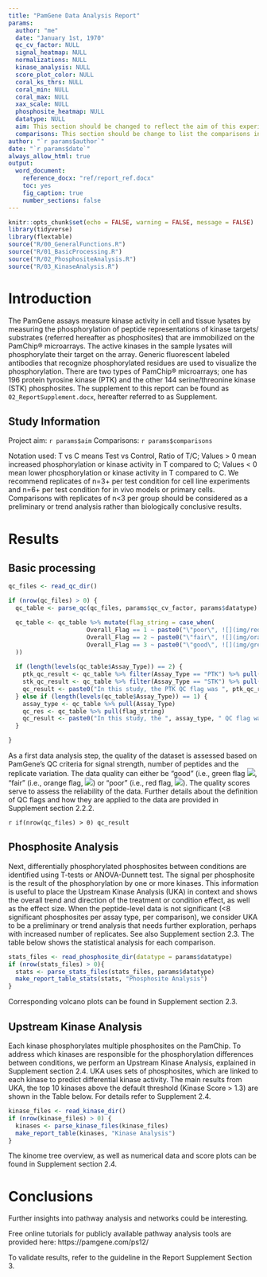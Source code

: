 ```yaml
---
title: "PamGene Data Analysis Report"
params:
  author: "me"
  date: "January 1st, 1970"
  qc_cv_factor: NULL
  signal_heatmap: NULL
  normalizations: NULL
  kinase_analysis: NULL
  score_plot_color: NULL
  coral_ks_thrs: NULL
  coral_min: NULL
  coral_max: NULL
  xax_scale: NULL
  phosphosite_heatmap: NULL
  datatype: NULL
  aim: This section should be changed to reflect the aim of this experiment.
  comparisons: This section should be change to list the comparisons in this experiment.
author: "`r params$author`"
date: "`r params$date`"
always_allow_html: true
output:
  word_document:
    reference_docx: "ref/report_ref.docx"
    toc: yes
    fig_caption: true
    number_sections: false
---
```


```r
knitr::opts_chunk$set(echo = FALSE, warning = FALSE, message = FALSE)
library(tidyverse)
library(flextable)
source("R/00_GeneralFunctions.R")
source("R/01_BasicProcessing.R")
source("R/02_PhosphositeAnalysis.R")
source("R/03_KinaseAnalysis.R")
```
\pagebreak

# Introduction

The PamGene assays measure kinase activity in cell and tissue lysates by measuring the phosphorylation of peptide representations of kinase targets/ substrates (referred hereafter as phosphosites) that are immobilized on the PamChip® microarrays. The active kinases in the sample lysates will phosphorylate their target on the array. Generic fluorescent labeled antibodies that recognize phosphorylated residues are used to visualize the phosphorylation. There are two types of PamChip® microarrays; one has 196 protein tyrosine kinase (PTK) and the other 144 serine/threonine kinase (STK) phosphosites. The supplement to this report can be found as `02_ReportSupplement.docx`, hereafter referred to as Supplement.

## Study Information

Project aim:
`r params$aim`
Comparisons:
`r params$comparisons`

Notation used: T vs C means Test vs Control, Ratio of T/C; Values > 0 mean increased phosphorylation or kinase activity in T compared to C; Values < 0 mean lower phosphorylation or kinase activity in T compared to C. 
We recommend replicates of n=3+ per test condition for cell line experiments and n=6+ per test condition for in vivo models or primary cells. Comparisons with replicates of n<3 per group should be considered as a preliminary or trend analysis rather than biologically conclusive results. 



# Results

## Basic processing
```r
qc_files <- read_qc_dir()

if (nrow(qc_files) > 0) {
  qc_table <- parse_qc(qc_files, params$qc_cv_factor, params$datatype)

  qc_table <- qc_table %>% mutate(flag_string = case_when(
                      Overall_Flag == 1 ~ paste0("\"poor\", ![](img/red_10.png)"),
                      Overall_Flag == 2 ~ paste0("\"fair\", ![](img/orange_10.png)"),
                      Overall_Flag == 3 ~ paste0("\"good\", ![](img/green_10.png)")
  ))
  
  if (length(levels(qc_table$Assay_Type)) == 2) {
    ptk_qc_result <- qc_table %>% filter(Assay_Type == "PTK") %>% pull(flag_string)
    stk_qc_result <- qc_table %>% filter(Assay_Type == "STK") %>% pull(flag_string)
    qc_result <- paste0("In this study, the PTK QC flag was ", ptk_qc_result, " and the STK QC flag was ", stk_qc_result, ".")
  } else if (length(levels(qc_table$Assay_Type)) == 1) {
    assay_type <- qc_table %>% pull(Assay_Type)
    qc_res <- qc_table %>% pull(flag_string)
    qc_result <- paste0("In this study, the ", assay_type, " QC flag was ", qc_res, ".")
  }

}


```

As a first data analysis step, the quality of the dataset is assessed based on PamGene’s QC criteria for signal strength, number of peptides and the replicate variation. The data quality can either be “good” (i.e., green flag ![](img/green_10.png),  “fair” (i.e., orange flag,  ![](img/orange_10.png)) or “poor” (i.e., red flag, ![](img/red_10.png)). The quality scores serve to assess the reliability of the data. Further details about the definition of QC flags and how they are applied to the data are provided in Supplement section 2.2.2.

`r if(nrow(qc_files) > 0) qc_result`

\newpage

## Phosphosite Analysis

Next, differentially phosphorylated phosphosites between conditions are identified using T-tests or ANOVA-Dunnett test. The signal per phosphosite is the result of the phosphorylation by one or more kinases. This information is useful to place the Upstream Kinase Analysis (UKA) in context and shows the overall trend and direction of the treatment or condition effect, as well as the effect size. When the peptide-level data is not significant (<8 significant phosphosites per assay type, per comparison), we consider UKA to be a preliminary or trend analysis that needs further exploration, perhaps with increased number of replicates. 
See also Supplement section 2.3. The table below shows the statistical analysis for each comparison.

```r

stats_files <- read_phosphosite_dir(datatype = params$datatype)
if (nrow(stats_files) > 0){
  stats <- parse_stats_files(stats_files, params$datatype)
  make_report_table_stats(stats, "Phosphosite Analysis")
}

```

Corresponding volcano plots can be found in Supplement section 2.3.

\newpage

## Upstream Kinase Analysis

Each kinase phosphorylates multiple phosphosites on the PamChip. To address which kinases are responsible for the phosphorylation differences between conditions, we perform an Upstream Kinase Analysis, explained in Supplement section 2.4. UKA uses sets of phosphosites, which are linked to each kinase to predict differential kinase activity. The main results from UKA, the top 10 kinases above the default threshold (Kinase Score > 1.3) are shown in the Table below. For details refer to Supplement 2.4.

```r
kinase_files <- read_kinase_dir()
if (nrow(kinase_files) > 0) {
  kinases <- parse_kinase_files(kinase_files)
  make_report_table(kinases, "Kinase Analysis")
}

```

The kinome tree overview, as well as numerical data and score plots can be found in Supplement section 2.4.


# Conclusions

Further insights into pathway analysis and networks could be interesting.

Free online tutorials for publicly available pathway analysis tools are provided here: https://pamgene.com/ps12/

To validate results, refer to the guideline in the Report Supplement Section 3.
